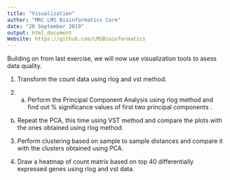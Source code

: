 ```yaml
---
title: "Visualization"
author: "MRC LMS Bioinformatics Core"
date: "20 September 2019"
output: html_document
Website: https://github.com/LMSBioinformatics
---
```


Building on from last exercise, we will now use visualization tools to asess data quality.


1. Transform the count data using rlog and vst method.


2. a) Perform the Principal Component Analysis using rlog method and find out % significance values of first two principal components .


  b) Repeat the PCA, this time using VST method and compare the plots with the ones obtained using rlog method.
 
3. Perform clustering based on sample to sample distances and compare it with the clusters obtained using PCA.


4. Draw a heatmap of count matrix based on top 40 differentially expressed genes using rlog and vst data.



